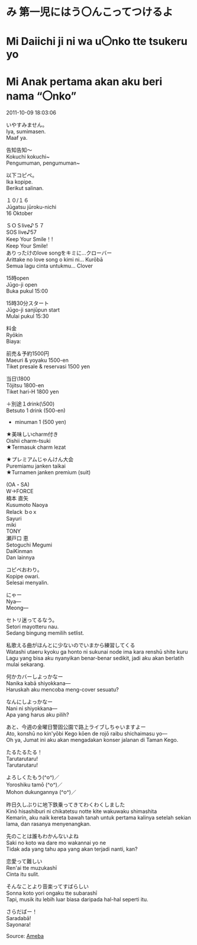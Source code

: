 # み 第一児にはう〇んこってつけるよ  
# Mi Daiichi ji ni wa u〇nko tte tsukeru yo  
# Mi Anak pertama akan aku beri nama “〇nko”

2011-10-09 18:03:06  

いやすみません。  
Iya, sumimasen.  
Maaf ya.

告知告知～  
Kokuchi kokuchi~  
Pengumuman, pengumuman~

以下コピペ。  
Ika kopipe.  
Berikut salinan.

１０/１６  
Jūgatsu jūroku-nichi  
16 Oktober

ＳＯＳlive♪５７  
SOS live♪57  
Keep Your Smile！!  
Keep Your Smile!  
ありったけのlove songをキミに…クローバー  
Arittake no love song o kimi ni... Kurōbā  
Semua lagu cinta untukmu... Clover

15時open  
Jūgo-ji open  
Buka pukul 15:00

15時30分スタート  
Jūgo-ji sanjūpun start  
Mulai pukul 15:30

料金  
Ryōkin  
Biaya:

前売＆予約1500円  
Maeuri & yoyaku 1500-en  
Tiket presale & reservasi 1500 yen

当日\1800  
Tōjitsu 1800-en  
Tiket hari-H 1800 yen

＋別途１drink(\500)  
Betsuto 1 drink (500-en)  
+ minuman 1 (500 yen)

★美味しいcharm付き  
Oishii charm-tsuki  
★Termasuk charm lezat

★プレミアムじゃんけん大会  
Puremiamu janken taikai  
★Turnamen janken premium (suit)

(OA・SA)  
W→FORCE  
楠本 直矢  
Kusumoto Naoya  
Relack ｂoｘ  
Sayuri  
miki  
TONY  
瀬戸口 恵  
Setoguchi Megumi  
DaiKinman  
Dan lainnya

コピペおわり。  
Kopipe owari.  
Selesai menyalin.

にゃー  
Nya—  
Meong—

セトリ迷ってるなう。  
Setori mayotteru nau.  
Sedang bingung memilih setlist.

私歌える曲がほんとに少ないのでいまから練習してくる  
Watashi utaeru kyoku ga honto ni sukunai node ima kara renshū shite kuru  
Lagu yang bisa aku nyanyikan benar-benar sedikit, jadi aku akan berlatih mulai sekarang.

何かカバーしよっかなー  
Nanika kabā shiyokkana—  
Haruskah aku mencoba meng-cover sesuatu?

なんにしよっかなー  
Nani ni shiyokkana—  
Apa yang harus aku pilih?

あと、今週の金曜日警固公園で路上ライブしちゃいますよー  
Ato, konshū no kin'yōbi Kego kōen de rojō raibu shichaimasu yo—  
Oh ya, Jumat ini aku akan mengadakan konser jalanan di Taman Kego.

たるたるたる！  
Tarutarutaru!  
Tarutarutaru!

よろしくたもう(^o^)／  
Yoroshiku tamō (^o^)／  
Mohon dukungannya (^o^)／

昨日久しぶりに地下鉄乗ってきてわくわくしました  
Kinō hisashiburi ni chikatetsu notte kite wakuwaku shimashita  
Kemarin, aku naik kereta bawah tanah untuk pertama kalinya setelah sekian lama, dan rasanya menyenangkan.

先のことは誰もわかんないよね  
Saki no koto wa dare mo wakannai yo ne  
Tidak ada yang tahu apa yang akan terjadi nanti, kan?

恋愛って難しい  
Ren'ai tte muzukashī  
Cinta itu sulit.

そんなことより音楽ってすばらしい  
Sonna koto yori ongaku tte subarashī  
Tapi, musik itu lebih luar biasa daripada hal-hal seperti itu.

さらだばー！  
Saradabā!  
Sayonara!

Source: [Ameba](https://ameblo.jp/arihara6/entry-11042953081.html)